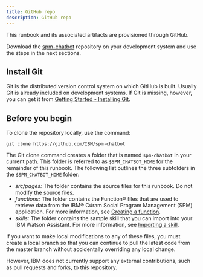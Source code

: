 ```yaml
---
title: GitHub repo
description: GitHub repo
---
```


This runbook and its associated artifacts are provisioned through GitHub.

Download the [spm-chatbot](https://github.com/IBM/spm-chatbot)
repository on your development system and use the steps in the next sections.

## Install Git

Git is the distributed version control system on which GitHub is built. Usually Git is already included on development systems. If Git is missing, however, you can get it from [Getting Started - Installing Git](https://git-scm.com/book/en/v2/Getting-Started-Installing-Git).

## Before you begin

To clone the repository locally, use the command:

```shell
git clone https://github.com/IBM/spm-chatbot
```

The Git clone command creates a folder that is named `spm-chatbot` in your current path. This folder is referred to as `$SPM_CHATBOT_HOME` for the remainder of this runbook. The following list outlines the three subfolders in the `$SPM_CHATBOT_HOME` folder:

* *src/pages:* The folder contains the source files for this runbook. Do not modify the source files.
* *functions:* The folder contains the Function® files that are used to retrieve data from the IBM® Cúram Social Program Management (SPM) application. For more information, see [Creating a function](../deployment/creating-a-function).
* *skills:* The folder contains the sample skill that you can import into your IBM Watson Assistant. For more information, see [Importing a skill](../deployment/importing-a-skill).

If you want to make local modifications to any of these files, you must create a local branch so that you can continue to pull the latest code from the master branch without accidentally overriding any local change.

However, IBM does not currently support any external contributions, such as pull requests and forks, to this repository.
